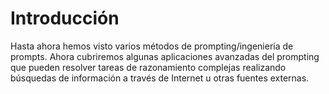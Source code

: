 
# Introducción

Hasta ahora hemos visto varios métodos de prompting/ingeniería de prompts. Ahora cubriremos algunas aplicaciones avanzadas del prompting que pueden resolver tareas de razonamiento complejas realizando búsquedas de información a través de Internet u otras fuentes externas.
